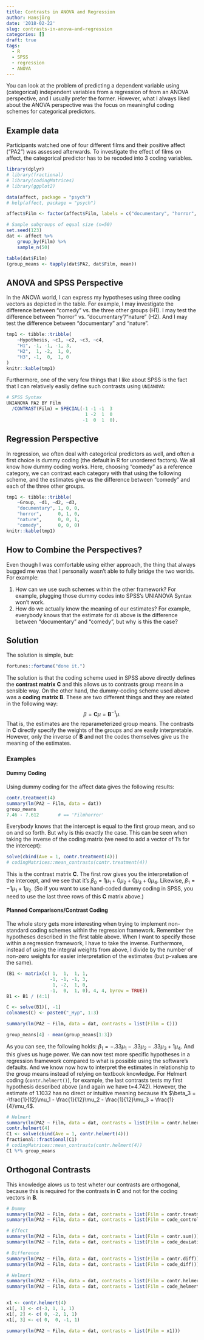 ```yaml
---
title: Contrasts in ANOVA and Regression
author: Hansjörg
date: '2018-02-22'
slug: contrasts-in-anova-and-regression
categories: []
draft: true
tags:
  - R
  - SPSS
  - regression
  - ANOVA
---
```


You can look at the problem of predicting a dependent variable using (categorical) independent variables from a regression of from an ANOVA perspective, and I usually prefer the former. However, what I always liked about the ANOVA perspective was the focus on meaningful coding schemes for categorical predictors.

## Example data

Participants watched one of four different films and their positive affect ("PA2") was assessed afterwards. To investigate the effect of films on affect, the categorical predictor has to be recoded into 3 coding variables.

```r
library(dplyr)
# library(fractional)
# library(codingMatrices)
# library(ggplot2)

data(affect, package = "psych")
# help(affect, package = "psych")

affect$Film <- factor(affect$Film, labels = c("documentary", "horror", "nature", "comedy"))

# Sample subgroups of equal size (n=50)
set.seed(123)
dat <- affect %>% 
    group_by(Film) %>% 
    sample_n(50)

table(dat$Film)
(group_means <- tapply(dat$PA2, dat$Film, mean))
```


## ANOVA and SPSS Perspective

In the ANOVA world, I can express my hypotheses using three coding vectors as depicted in the table. For example, I may investigate the difference between "comedy" vs. the three other groups (H1). I may test the difference between "horror" vs. "documentary"/"nature" (H2). And I may test the difference between "documentary" and "nature".

```r
tmp1 <- tibble::tribble(
    ~Hypothesis, ~c1, ~c2, ~c3, ~c4,
    "H1", -1, -1, -1, 3,
    "H2",  1, -2,  1, 0,
    "H3", -1,  0,  1, 0
)
knitr::kable(tmp1)
```

Furthermore, one of the very few things that I like about SPSS is the fact that I can relatively easily define such contrasts using `UNIANOVA`:

```r
# SPSS Syntax
UNIANOVA PA2 BY Film
  /CONTRAST(Film) = SPECIAL(-1 -1 -1  3
                             1 -2  1  0
                            -1  0  1  0).
```

## Regression Perspective

In regression, we often deal with categorical predictors as well, and often a first choice is dummy coding (the default in R for unordered factors). We all know how dummy coding works. Here, choosing "comedy" as a reference category, we can contrast each category with that using the following scheme, and the estimates give us the difference between "comedy" and each of the three other groups.

```r
tmp1 <- tibble::tribble(
    ~Group, ~d1, ~d2, ~d3,
    "documentary", 1, 0, 0,
    "horror",      0, 1, 0,
    "nature",      0, 0, 1,
    "comedy",      0, 0, 0)
knitr::kable(tmp1)
```

## How to Combine the Perspectives?

Even though I was comfortable using either approach, the thing that always bugged me was that I personally wasn't able to fully bridge the two worlds. For example:

1. How can we use such schemes within the other framework? For example, plugging those dummy codes into SPSS's UNIANOVA Syntax won't work.
2. How do we actually know the meaning of our estimates? For example, everybody knows that the estimate for `d1` above is the difference between "documentary" and "comedy", but why is this the case?

## Solution

The solution is simple, but:

```r
fortunes::fortune("done it.")
```

The solution is that the coding scheme used in SPSS above directly defines the **contrast matrix** $\mathbf{C}$ and this allows us to contrasts group means in a sensible way. On the other hand, the dummy-coding scheme used above was a **coding matrix** $\mathbf{B}$. These are two different things and they are related in the following way:
$$\beta = \mathbf{C} \mu = \mathbf{B}^{-1} \mu.$$
That is, the estimates are the reparameterized group means. The contrasts in $\mathbf{C}$ directly specify the weights of the groups and are easily interpretable. However, only the inverse of $\mathbf{B}$ and not the codes themselves give us the meaning of the estimates.

### Examples

#### Dummy Coding

Using dummy coding for the affect data gives the following results:

```r
contr.treatment(4)
summary(lm(PA2 ~ Film, data = dat))
group_means
7.46 - 7.612       # == 'Filmhorror'
```

Everybody knows that the intercept is equal to the first group mean, and so on and so forth. But why is this exactly the case. This can be seen when taking the inverse of the coding matrix (we need to add a vector of 1's for the intercept):

```r
solve(cbind(Ave = 1, contr.treatment(4)))
# codingMatrices::mean_contrasts(contr.treatment(4))
```

This is the contrast matrix $\mathbf{C}$. The first row gives you the interpretation of the intercept, and we see that it's $\beta_0 = 1\mu_1 + 0\mu_2  + 0\mu_3 + 0\mu_4$. Likewise, $\beta_1 = -1\mu_1 + 1\mu_2$. (So if you want to use hand-coded dummy coding in SPSS, you need to use the last three rows of this $\mathbf{C}$ matrix above.)

#### Planned Comparisons/Contrast Coding

The whole story gets more interesting when trying to implement non-standard coding schemes within the regression framework. Remember the hypotheses described in the first table above. When I want to specify those within a regression framework, I have to take the inverse. Furthermore, instead of using the integral weights from above, I divide by the number of non-zero weights for easier interpretation of the estimates (but p-values are the same).

```r
(B1 <- matrix(c( 1,  1,  1, 1,
                -1, -1, -1, 3,
                 1, -2,  1, 0,
                -1,  0,  1, 0), 4, 4, byrow = TRUE))
B1 <- B1 / (4:1)

C <- solve(B1)[, -1]
colnames(C) <- paste0("_Hyp", 1:3)

summary(lm(PA2 ~ Film, data = dat, contrasts = list(Film = C)))

group_means[4] - mean(group_means[1:3])
```

As you can see, the following holds: $\beta_1 = -.33\mu_1 -.33\mu_2  -.33\mu_3 + 1\mu_4$. And this gives us huge power. We can now test more specific hypotheses in a regression framework compared to what is possible using the software's defaults. And we know now how to interpret the estimates in relationship to the group means instead of relying on textbook knowledge. For Helmert coding (`contr.helmert()`), for example, the last contrasts tests my first hypothesis described above (and again we have t=4.742). However, the estimate of 1.1032 has no direct or intuitive meaning because it's $\beta_3 = -\frac{1}{12}\mu_1 - \frac{1}{12}\mu_2  - \frac{1}{12}\mu_3 + \frac{1}{4}\mu_4$.

```r
# Helmert
summary(lm(PA2 ~ Film, data = dat, contrasts = list(Film = contr.helmert)))
contr.helmert(4)
C1 <- solve(cbind(Ave = 1, contr.helmert(4)))
fractional::fractional(C1)
# codingMatrices::mean_contrasts(contr.helmert(4))
C1 %*% group_means
```

## Orthogonal Contrasts

This knowledge alows us to test wheter our contrasts are orthogonal, because this is required for the contrasts in $\textbf{C}$ and not for the coding vectors in $\textbf{B}$.


```r
# Dummy
summary(lm(PA2 ~ Film, data = dat, contrasts = list(Film = contr.treatment)))
summary(lm(PA2 ~ Film, data = dat, contrasts = list(Film = code_control)))

# Effect
summary(lm(PA2 ~ Film, data = dat, contrasts = list(Film = contr.sum)))
summary(lm(PA2 ~ Film, data = dat, contrasts = list(Film = code_deviation)))

# Difference
summary(lm(PA2 ~ Film, data = dat, contrasts = list(Film = contr.diff)))
summary(lm(PA2 ~ Film, data = dat, contrasts = list(Film = code_diff)))

# Helmert
summary(lm(PA2 ~ Film, data = dat, contrasts = list(Film = contr.helmert)))
summary(lm(PA2 ~ Film, data = dat, contrasts = list(Film = code_helmert)))


x1 <- contr.helmert(4)
x1[, 1] <- c(-3, 1, 1, 1)
x1[, 2] <- c( 0, -2, 1, 1)
x1[, 3] <- c( 0,  0, -1, 1)

summary(lm(PA2 ~ Film, data = dat, contrasts = list(Film = x1)))

```


